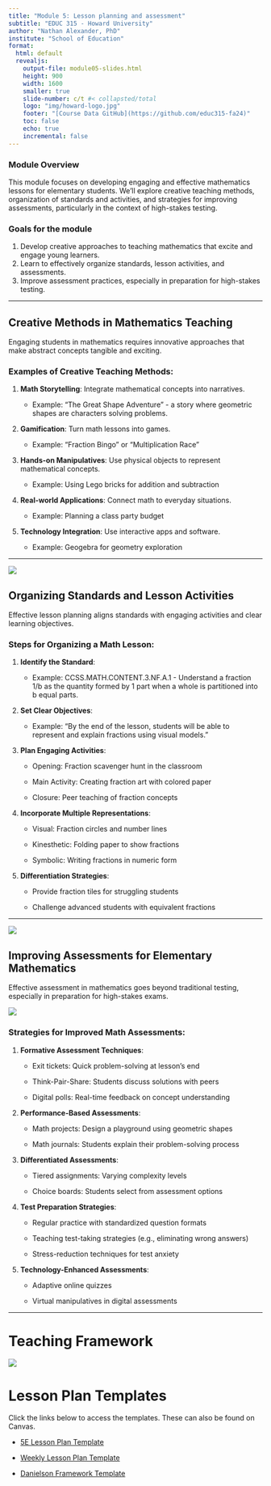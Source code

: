 ```yaml
---
title: "Module 5: Lesson planning and assessment"
subtitle: "EDUC 315 - Howard University"
author: "Nathan Alexander, PhD"
institute: "School of Education"
format: 
  html: default
  revealjs:
    output-file: module05-slides.html
    height: 900
    width: 1600
    smaller: true
    slide-number: c/t #< collapsted/total
    logo: "img/howard-logo.jpg"
    footer: "[Course Data GitHub](https://github.com/educ315-fa24)"
    toc: false
    echo: true
    incremental: false
---
```


### Module Overview

This module focuses on developing engaging and effective mathematics lessons for elementary students. We'll explore creative teaching methods, organization of standards and activities, and strategies for improving assessments, particularly in the context of high-stakes testing.

### Goals for the module

1.  Develop creative approaches to teaching mathematics that excite and engage young learners.
2.  Learn to effectively organize standards, lesson activities, and assessments.
3.  Improve assessment practices, especially in preparation for high-stakes testing.

------------------------------------------------------------------------

## Creative Methods in Mathematics Teaching

::: {.callout-note icon="false"}
Engaging students in mathematics requires innovative approaches that make abstract concepts tangible and exciting.
:::

### Examples of Creative Teaching Methods:

1.  **Math Storytelling**: Integrate mathematical concepts into narratives.

    -   Example: "The Great Shape Adventure" - a story where geometric shapes are characters solving problems.

2.  **Gamification**: Turn math lessons into games.

    -   Example: "Fraction Bingo" or "Multiplication Race"

3.  **Hands-on Manipulatives**: Use physical objects to represent mathematical concepts.

    -   Example: Using Lego bricks for addition and subtraction

4.  **Real-world Applications**: Connect math to everyday situations.

    -   Example: Planning a class party budget

5.  **Technology Integration**: Use interactive apps and software.

    -   Example: Geogebra for geometry exploration

------------------------------------------------------------------------

![](/img/mod05/math-lesson.jpg)

## Organizing Standards and Lesson Activities

::: {.callout-note icon="false"}
Effective lesson planning aligns standards with engaging activities and clear learning objectives.
:::

### Steps for Organizing a Math Lesson:

1.  **Identify the Standard**:

    -   Example: CCSS.MATH.CONTENT.3.NF.A.1 - Understand a fraction 1/b as the quantity formed by 1 part when a whole is partitioned into b equal parts.

2.  **Set Clear Objectives**:

    -   Example: "By the end of the lesson, students will be able to represent and explain fractions using visual models."

3.  **Plan Engaging Activities**:

    -   Opening: Fraction scavenger hunt in the classroom

    -   Main Activity: Creating fraction art with colored paper

    -   Closure: Peer teaching of fraction concepts

4.  **Incorporate Multiple Representations**:

    -   Visual: Fraction circles and number lines

    -   Kinesthetic: Folding paper to show fractions

    -   Symbolic: Writing fractions in numeric form

5.  **Differentiation Strategies**:

    -   Provide fraction tiles for struggling students

    -   Challenge advanced students with equivalent fractions

------------------------------------------------------------------------

![](/img/mod05/math-lesson-2.jpg)

## Improving Assessments for Elementary Mathematics

::: {.callout-note icon="false"}
Effective assessment in mathematics goes beyond traditional testing, especially in preparation for high-stakes exams.
:::

![](/img/mod05/testing.png)

### Strategies for Improved Math Assessments:

1.  **Formative Assessment Techniques**:

    -   Exit tickets: Quick problem-solving at lesson's end

    -   Think-Pair-Share: Students discuss solutions with peers

    -   Digital polls: Real-time feedback on concept understanding

2.  **Performance-Based Assessments**:

    -   Math projects: Design a playground using geometric shapes

    -   Math journals: Students explain their problem-solving process

3.  **Differentiated Assessments**:

    -   Tiered assignments: Varying complexity levels

    -   Choice boards: Students select from assessment options

4.  **Test Preparation Strategies**:

    -   Regular practice with standardized question formats

    -   Teaching test-taking strategies (e.g., eliminating wrong answers)

    -   Stress-reduction techniques for test anxiety

5.  **Technology-Enhanced Assessments**:

    -   Adaptive online quizzes

    -   Virtual manipulatives in digital assessments

------------------------------------------------------------------------

# Teaching Framework

![](/img/mod05/danielson-framework-clusters.png)

# Lesson Plan Templates

Click the links below to access the templates. These can also be found on Canvas.

- [5E Lesson Plan Template](/files/5E-lesson-plan-template.pdf){target="_blank"}

- [Weekly Lesson Plan Template](/files/weekly-lesson-plan-template.pdf){target="_blank"}

- [Danielson Framework Template](/files/danielson-framework-lesson-plan-template.pdf){target="_blank"}
